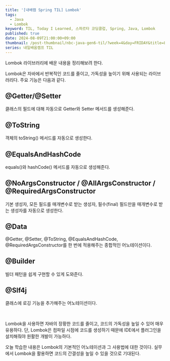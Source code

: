```yaml
---
title: '[내배캠 Spring TIL] Lombok'
tags:
  - Java
  - Lombok
keyword: TIL, Today I Learned, 스파르타 코딩클럽, Spring, Java, Lombok
published: true
date: 2024-08-09T21:00:00+09:00
thumbnail: /post-thumbnail/nbc-java-gen6-til/?week=4&day=FRIDAY&title=Lombok
series: 내일배움캠프 TIL
---
```


Lombok 라이브러리에 배운 내용을 정리해보려 한다.

Lombok은 자바에서 반복적인 코드를 줄이고, 가독성을 높이기 위해 사용되는 라이브러리다. 주요 기능은 다음과 같다.

## @Getter/@Setter

클래스의 필드에 대해 자동으로 Getter와 Setter 메서드를 생성해준다.

## @ToString

객체의 toString() 메서드를 자동으로 생성한다.

## @EqualsAndHashCode

equals()와 hashCode() 메서드를 자동으로 생성해준다.

## @NoArgsConstructor / @AllArgsConstructor / @RequiredArgsConstructor

기본 생성자, 모든 필드를 매개변수로 받는 생성자, 필수(final) 필드만을 매개변수로 받는 생성자를 자동으로 생성한다.

## @Data

@Getter, @Setter, @ToString, @EqualsAndHashCode, @RequiredArgsConstructor를 한 번에 적용해주는 종합적인 어노테이션이다.

## @Builder

빌더 패턴을 쉽게 구현할 수 있게 도와준다.

## @Slf4j

클래스에 로깅 기능을 추가해주는 어노테이션이다.

<br />

Lombok을 사용하면 자바의 장황한 코드를 줄이고, 코드의 가독성을 높일 수 있어 매우
유용하다. 단, Lombok은 컴파일 시점에 코드를 생성하기 때문에 IDE에서 플러그인을
설치해줘야 원활한 개발이 가능하다.

오늘 학습한 내용은 Lombok의 기본적인 어노테이션과 그 사용법에 대한 것이다. 실무에서 Lombok을 활용하면 코드의 간결성을 높일 수 있을 것으로 기대된다.
